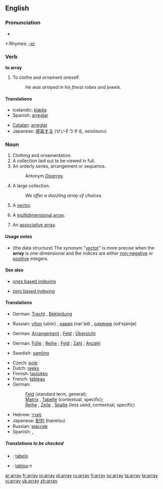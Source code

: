 ==English==

===Pronunciation===
*{{audio|en-us-array.ogg|Audio (US)}}

*:Rhymes: [[Rhymes:English:-eɪ|-eɪ]]

===Verb===
'''to array'''

# <!--DefA--> To clothe and ornament oneself.
#: ''He was arrayed in his finest robes and jewels.''

====Translations====
{{trans-top|to clothe/ornament}}
*Icelandic: [[klæða]]
*Spanish: [[arreglar]]
{{trans-mid}}
*[[Catalan]]: [[arreglar]]
*Japanese: [[盛装する]] (せいそうする, seisōsuru)
{{trans-bottom}}

===Noun===
{{en-noun}}

# <!--DefB--> Clothing and ornamentation.
# <!--DefC--> A collection laid out to be viewed in full.
# <!--DefD--> An orderly series, arrangement or sequence.
#: Antonym ''[[Disarray]].''
# <!--DefD--> A large collection.
#: ''We offer a dazzling array of choices.''
# <!--DefE--> {{complang}} A [[vector]].
# {{complang}} A [[multidimensional array]].
# {{computing}} An [[associative array]].

====Usage notes====

* {{complang}} (the data structure)  The synonym "[[vector]]" is more precise when the '''array''' is one-dimensional and the indices are either [[non-negative]] or [[positive]] integers.

====See also====

* {{computing}} [[ones based indexing]]
* {{computing}} [[zero based indexing]]

====Translations====
{{trans-top|clothing/ornamentation}}
*German: [[Tracht]] {{f}}, [[Bekleidung]] {{f}}
{{trans-mid}}
*Russian: [[убор]] (ubór) {{m}}, [[наряд]] (nar'ád) {{m}}, [[одеяние]] (od'ejánije) {{n}}
{{trans-bottom}}

{{trans-top|collection laid out}}
*German: [[Arrangement]] {{n}}; [[Feld]] {{n}}; [[Übersicht]] {{f}}
{{trans-mid}}
{{trans-bottom}}

{{trans-top|large collection}}
*German: [[Fülle]] {{f}}; [[Reihe]] {{f}}; [[Feld]] {{n}}; [[Zahl]] {{f}}; [[Anzahl]] {{f}}
{{trans-mid}}
*Swedish: [[samling]] {{c}}
{{trans-bottom}}

<!-- should this be the same trans section for all the computing definitions? -->
{{trans-top|computing - arrangement of memory elements}}
*Czech: [[pole]] {{n}}
*Dutch: [[reeks]] {{f}}
*Finnish: [[taulukko]]
*French: [[tableau]] {{m}}
*German:
*:[[Feld]] {{n}} (standard term, general);
*:[[Matrix]] {{f}}, [[Tabelle]] {{f}} (contextual, specific);
*:[[Reihe]] {{f}}, [[Zeile]] {{f}}, [[Spalte]] {{f}} (less used, contextual, specific)
{{trans-mid}}
*Hebrew: [[מערך]] {{m}}
*Japanese: [[配列]] (hairetsu)
*Russian: [[массив]] {{m}}
*Spanish: {{t|es|vector|m}}, {{t|es|arreglo|m}}
{{trans-bottom}}

=====Translations to be checked=====
{{checktrans-top}}
*{{ttbc|Ido|[[Ido]]}}: [[tabelo]]
*{{ttbc|Romanian}}: [[tablou]] ''n''
{{checktrans-bottom}}

[[ar:array]]
[[fr:array]]
[[io:array]]
[[pl:array]]
[[ru:array]]
[[fi:array]]
[[sv:array]]
[[ta:array]]
[[te:array]]
[[vi:array]]
[[uk:array]]
[[zh:array]]